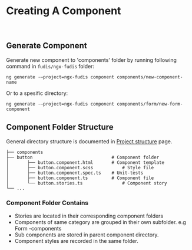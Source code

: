 
<Meta title="Documentation/Development/Creating A Component" />

# Creating A Component

<br />

## Generate Component

Generate new component to 'components' folder by running following command in `fudis/ngx-fudis` folder:

```
ng generate -–project=ngx-fudis component components/new-component-name

```

Or to a spesific directory:

```
ng generate -–project=ngx-fudis component components/form/new-form-component
```

## Component Folder Structure

General directory structure is documented in [Project structure](?path=/story/documentation-development-project-structure--page) page.

```
├── components
├── button                        		# Component folder
│   	├── button.component.html     	# Component template
│   	├── button.component.scss    		# Style file
│   	├── button.component.spec.ts  	# Unit-tests
│   	├── button.component.ts       	# Component file
│   	└── button.stories.ts        		# Component story
└── ...
```

### Component Folder Contains

- Stories are located in their corresponding component folders
- Components of same category are grouped in their own subfolder. e.g Form -components
- Sub components are stored in parent component directory.
- Component styles are recorded in the same folder.
